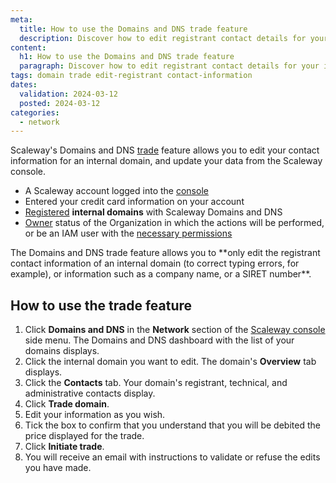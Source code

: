 ```yaml
---
meta:
  title: How to use the Domains and DNS trade feature
  description: Discover how to edit registrant contact details for your internal domain using Scaleway's Domains and DNS trade feature.
content:
  h1: How to use the Domains and DNS trade feature
  paragraph: Discover how to edit registrant contact details for your internal domain using Scaleway's Domains and DNS trade feature.
tags: domain trade edit-registrant contact-information
dates:
  validation: 2024-03-12
  posted: 2024-03-12
categories:
  - network
---
```


Scaleway's Domains and DNS [trade](/network/domains-and-dns/concepts/#trade/) feature allows you to edit your contact information for an internal domain, and update your data from the Scaleway console.



<Macro id="requirements" />

  - A Scaleway account logged into the [console](https://console.scaleway.com/)
  - Entered your credit card information on your account
  - [Registered](/network/domains-and-dns/how-to/register-internal-domain/) **internal domains** with Scaleway Domains and DNS
  - [Owner](/identity-and-access-management/iam/concepts/#owner/) status of the Organization in which the actions will be performed, or be an IAM user with the [necessary permissions](/identity-and-access-management/iam/concepts/#permission/)

<Message type="important">
 The Domains and DNS trade feature allows you to **only edit the registrant contact information of an internal domain (to correct typing errors, for example), or information such as a company name, or a SIRET number**.
</Message>

## How to use the trade feature

1. Click **Domains and DNS** in the **Network** section of the [Scaleway console](https://console.scaleway.com/) side menu. The Domains and DNS dashboard with the list of your domains displays.
2. Click the internal domain you want to edit. The domain's **Overview** tab displays.
3. Click the **Contacts** tab. Your domain's registrant, technical, and administrative contacts display.
4. Click **Trade domain**.
5. Edit your information as you wish.
6. Tick the box to confirm that you understand that you will be debited the price displayed for the trade.
7. Click **Initiate trade**.
8. You will receive an email with instructions to validate or refuse the edits you have made.

